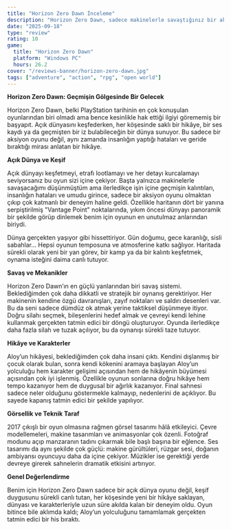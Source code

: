 ```yaml
---
title: "Horizon Zero Dawn İnceleme"
description: "Horizon Zero Dawn, sadece makinelerle savaştığınız bir aksiyon oyunu değil; keşfetmeye değer bir dünya ve anlatacak güçlü bir hikâye sunuyor. Bu yazıda Aloy’un yolculuğunu, oyunun açık dünya tasarımını, savaş mekaniklerini ve atmosferini kendi gözümden detaylıca inceliyorum."
date: "2025-09-18"
type: "review"
rating: 10
game:
  title: "Horizon Zero Dawn"
  platform: "Windows PC"
  hours: 26.2
cover: "/reviews-banner/horizon-zero-dawn.jpg"
tags: ["adventure", "action", "rpg", "open world"]
---
```


**Horizon Zero Dawn: Geçmişin Gölgesinde Bir Gelecek**

Horizon Zero Dawn, belki PlayStation tarihinin en çok konuşulan oyunlarından biri olmadı ama bence kesinlikle hak ettiği ilgiyi görememiş bir başyapıt. Açık dünyasını keşfederken, her köşesinde saklı bir hikâye, bir ses kaydı ya da geçmişten bir iz bulabileceğin bir dünya sunuyor. Bu sadece bir aksiyon oyunu değil, aynı zamanda insanlığın yaptığı hataları ve geride bıraktığı mirası anlatan bir hikâye.

**Açık Dünya ve Keşif**

Açık dünyayı keşfetmeyi, etrafı lootlamayı ve her detayı kurcalamayı seviyorsanız bu oyun sizi içine çekiyor. Başta yalnızca makinelerle savaşacağımı düşünmüştüm ama ilerledikçe işin içine geçmişin kalıntıları, insanlığın hataları ve umudu girince, sadece bir aksiyon oyunu olmaktan çıkıp çok katmanlı bir deneyim haline geldi. Özellikle haritanın dört bir yanına serpiştirilmiş "Vantage Point" noktalarında, yıkım öncesi dünyayı panoramik bir şekilde görüp dinlemek benim için oyunun en unutulmaz anlarından biriydi.

Dünya gerçekten yaşıyor gibi hissettiriyor. Gün doğumu, gece karanlığı, sisli sabahlar… Hepsi oyunun temposuna ve atmosferine katkı sağlıyor. Haritada sürekli olarak yeni bir yan görev, bir kamp ya da bir kalıntı keşfetmek, oynama isteğini daima canlı tutuyor.

**Savaş ve Mekanikler**

Horizon Zero Dawn’ın en güçlü yanlarından biri savaş sistemi. Beklediğimden çok daha dikkatli ve stratejik bir oynanış gerektiriyor. Her makinenin kendine özgü davranışları, zayıf noktaları ve saldırı desenleri var. Bu da seni sadece dümdüz ok atmak yerine taktiksel düşünmeye itiyor. Doğru silahı seçmek, bileşenlerini hedef almak ve çevreyi kendi lehine kullanmak gerçekten tatmin edici bir döngü oluşturuyor. Oyunda ilerledikçe daha fazla silah ve tuzak açılıyor, bu da oynanışı sürekli taze tutuyor.

**Hikâye ve Karakterler**

Aloy’un hikâyesi, beklediğimden çok daha insani çıktı. Kendini dışlanmış bir çocuk olarak bulan, sonra kendi kökenini aramaya başlayan Aloy’un yolculuğu hem karakter gelişimi açısından hem de hikâyenin büyümesi açısından çok iyi işlenmiş. Özellikle oyunun sonlarına doğru hikâye hem tempo kazanıyor hem de duygusal bir ağırlık kazanıyor. Final sahnesi sadece neler olduğunu göstermekle kalmayıp, nedenlerini de açıklıyor. Bu sayede kapanış tatmin edici bir şekilde yapılıyor.

**Görsellik ve Teknik Taraf**

2017 çıkışlı bir oyun olmasına rağmen görsel tasarımı hâlâ etkileyici. Çevre modellemeleri, makine tasarımları ve animasyonlar çok özenli. Fotoğraf modunu açıp manzaranın tadını çıkarmak bile başlı başına bir eğlence. Ses tasarımı da aynı şekilde çok güçlü: makine gürültüleri, rüzgar sesi, doğanın ambiyansı oyuncuyu daha da içine çekiyor. Müzikler ise gerektiği yerde devreye girerek sahnelerin dramatik etkisini artırıyor.

**Genel Değerlendirme**

Benim için Horizon Zero Dawn sadece bir açık dünya oyunu değil, keşif duygusunu sürekli canlı tutan, her köşesinde yeni bir hikâye saklayan, dünyası ve karakterleriyle uzun süre akılda kalan bir deneyim oldu. Oyun bitince bile aklımda kaldı; Aloy’un yolculuğunu tamamlamak gerçekten tatmin edici bir his bıraktı.